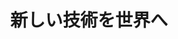 ﻿---
title: "新しい技術を世界へ"
category: "環境・社会理工学院"
vol: 62
interviewee: "宮崎 久美子 "
url: ""
tags: ["環境","科学","自然","ナノ","像"]
pdf: "62-4.pdf"
career: ""
preface: "経営環境や研究開発に関する『道しるべ』や『兆し』といったものを探すのが、技術経営という学問分野の役割の一つである。しかし、自然科学と比べると実際にどのような研究が行われているかの想像がつきにくい。そこで今回は、前半では、企業経営成功の手がかり探しの研究について、後半では、ナノテクノロジーが世の中に及ぼす影響について調査した研究を例に、技術経営戦略専攻・宮崎でどういった研究が行われているかについて見ていこうと思う。"
---
